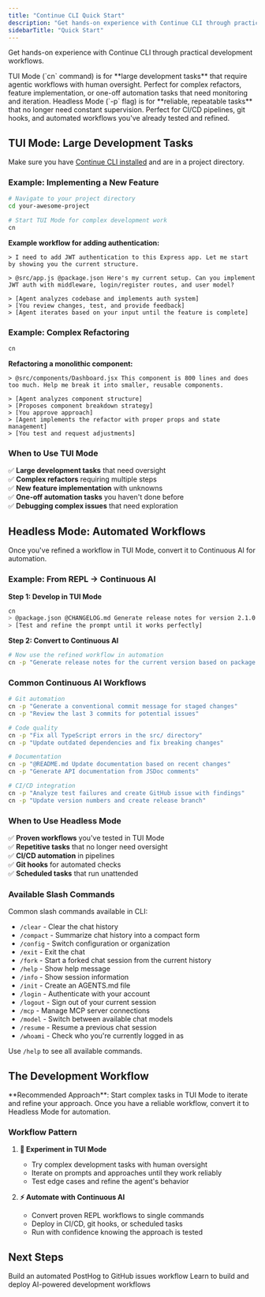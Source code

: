 ```yaml
---
title: "Continue CLI Quick Start"
description: "Get hands-on experience with Continue CLI through practical examples and common use cases"
sidebarTitle: "Quick Start"
---
```


Get hands-on experience with Continue CLI through practical development workflows.

<Tabs>
  <Tab title="TUI Mode">
    TUI Mode (`cn` command) is for **large development tasks** that require
    agentic workflows with human oversight. Perfect for complex refactors,
    feature implementation, or one-off automation tasks that need monitoring and
    iteration.
  </Tab>
  <Tab title="Headless Mode">
    Headless Mode (`-p` flag) is for **reliable, repeatable tasks** that no
    longer need constant supervision. Perfect for CI/CD pipelines, git hooks,
    and automated workflows you've already tested and refined.
  </Tab>
</Tabs>

## TUI Mode: Large Development Tasks

Make sure you have [Continue CLI installed](/cli/install) and are in a project directory.

### Example: Implementing a New Feature

```bash
# Navigate to your project directory
cd your-awesome-project

# Start TUI Mode for complex development work
cn
```

**Example workflow for adding authentication:**

```
> I need to add JWT authentication to this Express app. Let me start by showing you the current structure.

> @src/app.js @package.json Here's my current setup. Can you implement JWT auth with middleware, login/register routes, and user model?

> [Agent analyzes codebase and implements auth system]
> [You review changes, test, and provide feedback]
> [Agent iterates based on your input until the feature is complete]
```

### Example: Complex Refactoring

```bash
cn
```

**Refactoring a monolithic component:**

```
> @src/components/Dashboard.jsx This component is 800 lines and does too much. Help me break it into smaller, reusable components.

> [Agent analyzes component structure]
> [Proposes component breakdown strategy]
> [You approve approach]
> [Agent implements the refactor with proper props and state management]
> [You test and request adjustments]
```

### When to Use TUI Mode

✅ **Large development tasks** that need oversight  
✅ **Complex refactors** requiring multiple steps  
✅ **New feature implementation** with unknowns  
✅ **One-off automation tasks** you haven't done before  
✅ **Debugging complex issues** that need exploration

## Headless Mode: Automated Workflows

Once you've refined a workflow in TUI Mode, convert it to Continuous AI for automation.

### Example: From REPL → Continuous AI

**Step 1: Develop in TUI Mode**

```bash
cn
> @package.json @CHANGELOG.md Generate release notes for version 2.1.0
> [Test and refine the prompt until it works perfectly]
```

**Step 2: Convert to Continuous AI**

```bash
# Now use the refined workflow in automation
cn -p "Generate release notes for the current version based on package.json and recent commits"
```

### Common Continuous AI Workflows

```bash
# Git automation
cn -p "Generate a conventional commit message for staged changes"
cn -p "Review the last 3 commits for potential issues"

# Code quality
cn -p "Fix all TypeScript errors in the src/ directory"
cn -p "Update outdated dependencies and fix breaking changes"

# Documentation
cn -p "@README.md Update documentation based on recent changes"
cn -p "Generate API documentation from JSDoc comments"

# CI/CD integration
cn -p "Analyze test failures and create GitHub issue with findings"
cn -p "Update version numbers and create release branch"
```

### When to Use Headless Mode

✅ **Proven workflows** you've tested in TUI Mode  
✅ **Repetitive tasks** that no longer need oversight  
✅ **CI/CD automation** in pipelines  
✅ **Git hooks** for automated checks  
✅ **Scheduled tasks** that run unattended

### Available Slash Commands

Common slash commands available in CLI:

- `/clear` - Clear the chat history
- `/compact` - Summarize chat history into a compact form
- `/config` - Switch configuration or organization
- `/exit` - Exit the chat
- `/fork` - Start a forked chat session from the current history
- `/help` - Show help message
- `/info` - Show session information
- `/init` - Create an AGENTS.md file
- `/login` - Authenticate with your account
- `/logout` - Sign out of your current session
- `/mcp` - Manage MCP server connections
- `/model` - Switch between available chat models
- `/resume` - Resume a previous chat session
- `/whoami` - Check who you're currently logged in as

<Info>Use `/help` to see all available commands.</Info>

## The Development Workflow

<Info>
  **Recommended Approach**: Start complex tasks in TUI Mode to iterate and
  refine your approach. Once you have a reliable workflow, convert it to
  Headless Mode for automation.
</Info>

### Workflow Pattern

1. **🔬 Experiment in TUI Mode**

   - Try complex development tasks with human oversight
   - Iterate on prompts and approaches until they work reliably
   - Test edge cases and refine the agent's behavior

2. **⚡ Automate with Continuous AI**
   - Convert proven REPL workflows to single commands
   - Deploy in CI/CD, git hooks, or scheduled tasks
   - Run with confidence knowing the approach is tested

## Next Steps

<CardGroup cols={2}>
  <Card title="Create Your First Workflow" href="/guides/posthog-github-continuous-ai">
    Build an automated PostHog to GitHub issues workflow
  </Card>

  <Card title="Continuous AI Guide" href="/guides/continuous-ai">
    Learn to build and deploy AI-powered development workflows
  </Card>
</CardGroup>
